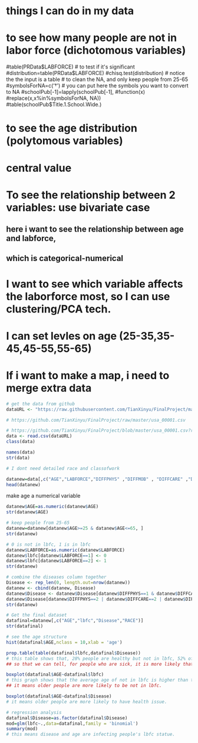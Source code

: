 # things I can do in my data

# to see how many people are not in labor force (dichotomous variables)
#table(PRData$LABFORCE)
# to test if it's significant
#distribution=table(PRData$LABFORCE)
#chisq.test(distribution) # notice the the input is a table
# to clean the NA, and only keep people from 25-65
#symbolsForNA=c('†') # you can put here the symbols you want to convert to NA
#schoolPub[-1]=lapply(schoolPub[-1],
                 #function(x) 
                   #replace(x,x%in%symbolsForNA, NA))
#table(schoolPub$Title.1.School.Wide.)



# to see the age distribution (polytomous variables)
# central value

# To see the relationship between 2 variables: use bivariate case
## here i want to see the relationship between age and labforce, 
## which is categorical-numerical

# I want to see which variable affects the laborforce most, so I can use clustering/PCA tech.
# I can set levles on age (25-35,35-45,45-55,55-65)
# If i want to make a map, i need to merge extra data


```r
# get the data from github
dataURL <- "https://raw.githubusercontent.com/TianXinyu/FinalProject/master/usa_00001.csv"

# https://github.com/TianXinyu/FinalProject/raw/master/usa_00001.csv

# https://github.com/TianXinyu/FinalProject/blob/master/usa_00001.csv?raw=true
data <- read.csv(dataURL)
class(data)
```

```r
names(data)
str(data)
```

```r
# I dont need detailed race and classofwork

datanew=data[,c("AGE","LABFORCE","DIFFPHYS" ,"DIFFMOB" , "DIFFCARE" ,"DIFFSENS", "DIFFEYE" , "DIFFHEAR","RACE")]
head(datanew)
```

make age a numerical variable
```r
datanew$AGE=as.numeric(datanew$AGE)
str(datanew$AGE)
```


```r
# keep people from 25-65
datanew=datanew[datanew$AGE>=25 & datanew$AGE<=65, ]
str(datanew)
```


```r
# 0 is not in lbfc, 1 is in lbfc
datanew$LABFORCE=as.numeric(datanew$LABFORCE)
datanew$lbfc[datanew$LABFORCE==1] <- 0
datanew$lbfc[datanew$LABFORCE==2] <- 1
str(datanew)
```

```r
# combine the diseases column together
Disease <- rep_len(0, length.out=nrow(datanew))
datanew <- cbind(datanew, Disease)
datanew$Disease <- datanew$Disease[datanew$DIFFPHYS==1 & datanew$DIFFCARE==1 & datanew$DIFFMOB==1 & datanew$DIFFSENS==1 & datanew$DIFFEYE==1 & datanew$DIFFHEAR==1] <-0
datanew$Disease[datanew$DIFFPHYS==2 | datanew$DIFFCARE==2 | datanew$DIFFMOB==2 |  datanew$DIFFSENS==2 | datanew$DIFFEYE==2 |  datanew$DIFFHEAR==2] <-1
str(datanew)
```

```r
# Get the final dataset
datafinal=datanew[,c("AGE","lbfc","Disease","RACE")]
str(datafinal)
```

```r
# see the age structure
hist(datafinal$AGE,nclass = 10,xlab = 'age')
```

```r
prop.table(table(datafinal$lbfc,datafinal$Disease))
# this table shows that, 28% people are healthy but not in lbfc, 52% of people are healthy and in lbfc; 13% of people are unhealthy and not in lbfc, 4% are unhealthy but still in lbfc.
## so that we can tell, for people who are sick, it is more likely that they are not in lbfc.
```


```r
boxplot(datafinal$AGE~datafinal$lbfc)
# this graph shows that the average age of not in lbfc is higher than the average age of people in lbfc.
## it means older people are more likely to be not in lbfc.
```

```r
boxplot(datafinal$AGE~datafinal$Disease)
# it means older people are more likely to have health issue.
```

```r
# regression analysis
datafinal$Disease=as.factor(datafinal$Disease)
mod=glm(lbfc~.,data=datafinal,family = 'binomial')
summary(mod)
# this means disease and age are infecting people's lbfc statue.
```




















